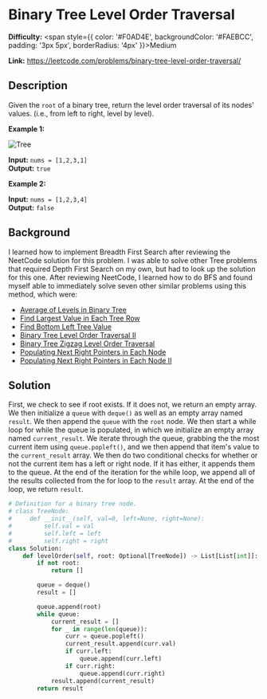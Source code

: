 # Binary Tree Level Order Traversal

**Difficulty:** <span style={{ color: '#F0AD4E', backgroundColor: '#FAEBCC', padding: '3px 5px', borderRadius: '4px' }}>Medium</span>

**Link:** https://leetcode.com/problems/binary-tree-level-order-traversal/

## Description 

Given the `root` of a binary tree, return the level order traversal of its nodes' values. (i.e., from left to right, level by level).

**Example 1:**

<img src="https://assets.leetcode.com/uploads/2021/02/19/tree1.jpg" alt="Tree" />


**Input:** `nums = [1,2,3,1]`  
**Output:** `true`  

**Example 2:**

**Input:** `nums = [1,2,3,4]`  
**Output:** `false`  

## Background

I learned how to implement Breadth First Search after reviewing the NeetCode solution for this problem.
I was able to solve other Tree problems that required Depth First Search on my own, but had to look up the solution for this one.
After reviewing NeetCode, I learned how to do BFS and found myself able to immediately solve seven other similar problems using this method,
which were:

* [Average of Levels in Binary Tree](./Additional_Problems/average-of-levels-in-binary-tree)
* [Find Largest Value in Each Tree Row](./Additional_Problems/find-largest-value-in-each-tree-row)
* [Find Bottom Left Tree Value](./Additional_Problems/find-bottom-left-tree-value)
* [Binary Tree Level Order Traversal II](./Additional_Problems/binary-tree-level-order-traversal-ii)
* [Binary Tree Zigzag Level Order Traversal](./Additional_Problems/binary-tree-zigzag-level-order-traversal)
* [Populating Next Right Pointers in Each Node](./Additional_Problems/populating-next-right-pointers-in-each-node)
* [Populating Next Right Pointers in Each Node II](./Additional_Problems/populating-next-right-pointers-in-each-node-ii)

## Solution

First, we check to see if root exists. If it does not, we return an empty array.
We then initialize a `queue` with `deque()` as well as an empty array named `result`.
We then append the `queue` with the `root` node.
We then start a while loop for while the queue is populated, in which we initialize an empty array named `current_result`.
We iterate through the queue, grabbing the the most current item using `queue.popleft()`, and we then append that item's value to the `current_result` array.
We then do two conditional checks for whether or not the current item has a left or right node. If it has either, it appends them to the queue.
At the end of the iteration for the while loop, we append all of the results collected from the for loop to the `result` array.
At the end of the loop, we return `result`.

```python
# Definition for a binary tree node.
# class TreeNode:
#     def __init__(self, val=0, left=None, right=None):
#         self.val = val
#         self.left = left
#         self.right = right
class Solution:
    def levelOrder(self, root: Optional[TreeNode]) -> List[List[int]]:
        if not root:
            return []

        queue = deque()
        result = []

        queue.append(root)
        while queue:
            current_result = []
            for _ in range(len(queue)):
                curr = queue.popleft()
                current_result.append(curr.val)
                if curr.left:
                    queue.append(curr.left)
                if curr.right:
                    queue.append(curr.right)
            result.append(current_result)
        return result
```


